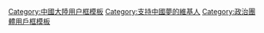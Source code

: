 {{Userbox-2
  |border-c = #fcd116
  |border-s = 1
  |id1       = [[File:Flag of the People's Republic of China.svg|70px]]
  |id1-c     = RED
  |id2       = 中国梦圆
  |id2-c     = Red
  |info-c   = red
  |info-s   = 9
  |info-fc  = yellow
  |info     = '''[[中國夢|<span style="color:yellow">该用户支持实现中华民族伟大复兴的中国梦</span>]]'''。
}}<includeonly>[[Category:支持中華人民共和國的維基人|{{PAGENAME}}]][[Category:支持中國夢的維基人|{{PAGENAME}}]]</includeonly>
<noinclude>
[[Category:中國大陸用户框模板]]
[[Category:支持中國夢的維基人]]
[[Category:政治團體用戶框模板]]
</noinclude>